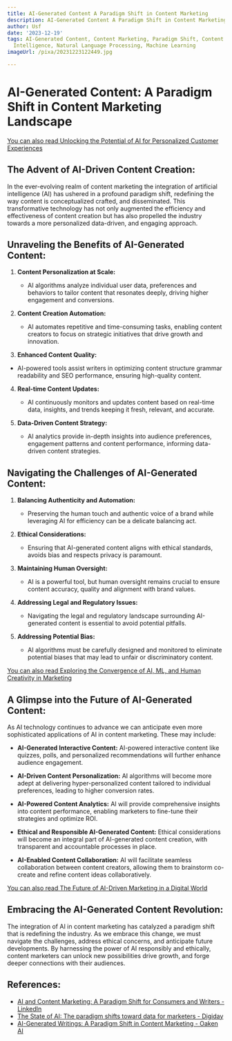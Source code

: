 ```yaml
---
title: AI-Generated Content A Paradigm Shift in Content Marketing
description: AI-Generated Content A Paradigm Shift in Content Marketing
author: Usf
date: '2023-12-19'
tags: AI-Generated Content, Content Marketing, Paradigm Shift, Content Creation, Artificial
  Intelligence, Natural Language Processing, Machine Learning
imageUrl: /pixa/20231223122449.jpg

---
```

# AI-Generated Content: A Paradigm Shift in  Content  Marketing Landscape

[You  can  also read Unlocking the Potential of AI for Personalized Customer Experiences](Unlocking%20the%20Potential%20of%20AI%20for%20Personalized%20Customer%20Experiences)


## The Advent of  AI-Driven Content Creation:

In the ever-evolving realm of content marketing  the integration of artificial intelligence (AI) has ushered in a profound paradigm shift, redefining the way content is conceptualized crafted, and disseminated. This transformative technology has not only augmented the efficiency and effectiveness of content creation but has also  propelled the industry towards a more personalized  data-driven, and engaging approach.

## Unraveling the Benefits of AI-Generated Content:

1. **Content Personalization at Scale:**
   - AI algorithms analyze individual user data, preferences and behaviors to tailor content  that resonates  deeply, driving higher engagement and conversions.

2. **Content Creation Automation:**
    -  AI automates repetitive  and time-consuming tasks, enabling content creators to focus on strategic initiatives that drive  growth and innovation.

3.  **Enhanced Content Quality:**
   - AI-powered tools assist writers in optimizing content  structure grammar readability and SEO performance, ensuring high-quality content.

4. **Real-time Content Updates:**
   - AI  continuously monitors and updates content based on real-time data, insights, and trends keeping it  fresh, relevant, and accurate.

5. **Data-Driven Content Strategy:**
   - AI analytics provide in-depth insights into audience preferences, engagement patterns and content performance, informing data-driven content strategies.

##  Navigating the Challenges of AI-Generated Content:

1. **Balancing Authenticity  and Automation:**
   -  Preserving the human touch and  authentic voice of a brand while leveraging AI for efficiency can be a delicate balancing act.

2. **Ethical Considerations:**
   -  Ensuring that AI-generated content  aligns with ethical standards,  avoids bias and respects privacy is paramount.

3. **Maintaining Human Oversight:**
    - AI  is a powerful tool, but  human oversight remains crucial to ensure content accuracy, quality and alignment with brand values.

4. **Addressing Legal and Regulatory Issues:**
   - Navigating the legal and regulatory landscape surrounding AI-generated content is essential to avoid potential pitfalls.

5. **Addressing Potential Bias:**
    - AI algorithms must  be carefully designed and monitored to eliminate  potential biases that may lead to unfair or discriminatory content.

[You can also read  Exploring the Convergence of AI, ML, and Human Creativity in Marketing](Exploring%20the%20Convergence%20of%20AI%2C%20ML%2C%20and%20Human%20Creativity%20in%20Marketing)


## A Glimpse into the Future of AI-Generated  Content:

As AI technology continues to advance we can anticipate even more sophisticated applications of AI in content marketing. These may include:

  * **AI-Generated Interactive Content:** AI-powered interactive content  like quizzes, polls, and personalized recommendations will further enhance audience engagement.

  * **AI-Driven Content  Personalization:** AI algorithms will become more adept at delivering hyper-personalized content  tailored to individual preferences, leading to higher conversion  rates.

   *  **AI-Powered  Content Analytics:** AI will provide comprehensive insights into content performance, enabling marketers to fine-tune  their strategies and optimize ROI.

  * **Ethical and Responsible AI-Generated  Content:** Ethical considerations will become an integral part of AI-generated  content creation, with transparent  and accountable  processes in place.

  * **AI-Enabled Content Collaboration:** AI will facilitate seamless collaboration between content creators,  allowing them to brainstorm co-create and refine content ideas collaboratively.

[You can  also read The Future  of AI-Driven Marketing in a Digital World](The%20Future%20of%20AI-Driven%20Marketing%20in%20a%20Digital%20World)


## Embracing the AI-Generated Content Revolution:

The integration of AI in content marketing has catalyzed a paradigm shift that  is redefining the industry. As we embrace  this change,  we must navigate the challenges,  address ethical concerns, and anticipate future  developments. By harnessing  the power of AI responsibly and ethically, content  marketers can unlock new possibilities drive growth, and forge deeper connections  with their audiences.

## References:
- [AI and Content Marketing: A Paradigm Shift for Consumers and Writers - LinkedIn](https://www.linkedin.com/pulse/ai-content-marketing-paradigm-shift-consumers-writers-olwen)
- [The State of AI: The paradigm shifts toward data for marketers - Digiday](https://digiday.com/marketing/the-state-of-ai-the-paradigm-shifts-toward-data/)
- [AI-Generated Writings: A Paradigm Shift in Content Marketing - Oaken AI](https://oakenai.com/ai-generated-writings-a-paradigm-shift-in-content-marketing/)
